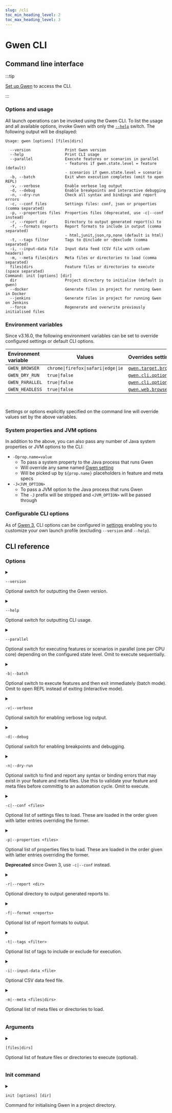 ```yaml
--- 
slug: /cli
toc_min_heading_level: 2
toc_max_heading_level: 3
---
```



# Gwen CLI

## Command line interface

:::tip

[Set up Gwen](/docs/get-started) to access the CLI.

:::

### Options and usage

All launch operations can be invoked using the Gwen CLI. To list the usage and all available options, invoke Gwen with only the [`--help`](#gwen-cli-options-help) switch. The following output will be displayed:

```
Usage: gwen [options] [files|dirs]

  --version               Print Gwen version
  --help                  Print CLI usage
  --parallel              Execute features or scenarios in parallel
                          - features if gwen.state.level = feature (default)
                          - scenarios if gwen.state.level = scenario
  -b, --batch             Exit when execution completes (omit to open REPL)
  -v, --verbose           Enable verbose log output
  -d, --debug             Enable breakpoints and interactive debugging
  -n, --dry-run           Check all syntax and bindings and report errors
  -c, --conf files        Settings files: conf, json or properties (comma separated)
  -p, --properties files  Properties files (deprecated, use -c|--conf instead)
  -r, --report dir        Directory to output generated report(s) to
  -f, --formats reports   Report formats to include in output (comma separated)
                          - html,junit,json,rp,none (default is html)
  -t, --tags filter       Tags to @include or ~@exclude (comma separated)
  -i, --input-data file   Input data feed (CSV file with column headers)
  -m, --meta files|dirs   Meta files or directories to load (comma separated)
  files|dirs              Feature files or directories to execute (space separated)
Command: init [options] [dir]
  dir                     Project directory to initialise (default is gwen)
  --docker                Generate files in project for running Gwen in Docker
  --jenkins               Generate files in project for running Gwen on Jenkins
  --force                 Regenerate and overwrite previously initialised files
```

### Environment variables

Since v3.16.0, the following environment variables can be set to override configured settings or default CLI options.

| Environment variable     | Values                                                         | Overrides setting                                                                 | Enables/Disables CLI option                  |
| :----------------------- | -------------------------------------------------------------- | :-------------------------------------------------------------------------------- | :------------------------------------------- |
| `GWEN_BROWSER`           | <code>chrome&#124;firefox&#124;safari&#124;edge&#124;ie</code> | [`gwen.target.browser`](/docs/settings/reference#gwen-target-browser)             |                                              |
| `GWEN_DRY_RUN`           | <code>true&#124;false</code>                                   | [`gwen.cli.options.dryRun`](/docs/settings/reference#gwen-cli-options-dry-run)    | [`-n, --dry-run`](#gwen-cli-options-dry-run) |
| `GWEN_PARALLEL`          | <code>true&#124;false</code>                                   | [`gwen.cli.options.parallel`](/docs/settings/reference#gwen-cli-options-parallel) | [`--parallel`](#gwen-cli-options-parallel)   |
| `GWEN_HEADLESS`          | <code>true&#124;false</code>                                   | [`gwen.web.browser.headless`](/docs/settings/reference#gwen-web-browser-headless) |                                              |

<br/>

Settings or options explicitly specified on the command line will override values set by the above variables.

### System properties and JVM options

In addition to the above, you can also pass any number of Java system properties or JVM options to the CLI:

- `-Dprop.name=value`
  - To pass a system property to the Java process that runs Gwen
  - Will override any same named [Gwen setting](/docs/settings/reference)
  - Will be picked up by `${prop.name}` placeholders in feature and meta specs
- `-J<JVM_OPTION>`
  - To pass a JVM option to the Java process that runs Gwen
  - The `-J` prefix will be stripped and `<JVM_OPTION>` will be passed through

### Configurable CLI options

As of [Gwen 3](/docs/gwen3), CLI options can be configured in [settings](/docs/settings/reference#cli-settings) enabling you to customize your own launch profile (excluding `--version` and `--help`).

## CLI reference

### Options

<details id="gwen-cli-options-version">
  <summary class="cli-options">

  ```shell
  --version
  ```
  <p>Optional switch for outputting the Gwen version.</p>
  </summary>

  <p>Usage</p>

  <Tabs
  groupId="setup"
  defaultValue="js"
  values={[
    {label: 'JS Project', value: 'js'},
    {label: 'Standalone', value: 'standalone'}
  ]}>

  <TabItem value="js">

  <Tabs
  groupId="jstool"
  defaultValue="yarn"
  values={[
    {label: 'npm', value: 'npm'},
    {label: 'Yarn', value: 'yarn'},
    {label: 'pnpm', value: 'pnpm'}
  ]}>

  <TabItem value="npm">

  ```shell
  npm run gwen -- --version
  ```
  </TabItem>

  <TabItem value="yarn">

  ```shell
  yarn gwen --version
  ```
  </TabItem>

  <TabItem value="pnpm">

  ```shell
  pnpm gwen --version
  ```
  </TabItem>

  </Tabs>

  </TabItem>  

  <TabItem value="standalone">

  ```shell
  gwen --version
  ```

  </TabItem>
  
  </Tabs>  

  <p>Output</p>

  ```
     __ ___      _____ _ __     _    
    / _` \ \ /\ / / _ \ '_ \   { \," 
   | (_| |\ V  V /  __/ | | | {_`/   
    \__, | \_/\_/ \___|_| |_|   `    
    |___/                            

  Welcome to gwen-web v3.0.0
  gweninterpreter.org
  ```

  <div class="grid-3">
    <div><Link to="#gwen-cli-options-version">Link</Link></div>
    <div align="center"></div>
    <div align="right">Since <Link to="https://github.com/gwen-interpreter/gwen-web/releases/tag/v1.0.0">v1.0.0</Link></div>
  </div>
</details>

<details id="gwen-cli-options-help">
  <summary class="cli-options">

  ```shell
  --help
  ```
  <p>Optional switch for outputting CLI usage.</p>
  </summary>
  
  <p>Usage</p>

  <Tabs
  groupId="setup"
  defaultValue="js"
  values={[
    {label: 'JS Project', value: 'js'},
    {label: 'Standalone', value: 'standalone'}
  ]}>

  <TabItem value="js">

  <Tabs
  groupId="jstool"
  defaultValue="yarn"
  values={[
    {label: 'npm', value: 'npm'},
    {label: 'Yarn', value: 'yarn'},
    {label: 'pnpm', value: 'pnpm'}
  ]}>

  <TabItem value="npm">

  ```shell
  npm run gwen -- --help
  ```
  </TabItem>

  <TabItem value="yarn">

  ```shell
  yarn gwen --help
  ```
  </TabItem>

  <TabItem value="pnpm">

  ```shell
  pnpm gwen --help
  ```
  </TabItem>

  </Tabs>

  </TabItem>  

  <TabItem value="standalone">

  ```shell
  gwen --help
  ```

  </TabItem>
  
  </Tabs>  

  <p>Output</p>

  ```
     __ ___      _____ _ __     _    
    / _` \ \ /\ / / _ \ '_ \   { \," 
   | (_| |\ V  V /  __/ | | | {_`/   
    \__, | \_/\_/ \___|_| |_|   `    
    |___/                            

  Welcome to gwen-web v3.0.0
  gweninterpreter.org

  Usage: gwen [init] [options] <args>...

    --version               Print Gwen version
    --help                  Print CLI usage
    --parallel              Execute features or scenarios in parallel
                            - features if gwen.state.level = feature (default)
                            - scenarios if gwen.state.level = scenario
    -b, --batch             Exit when execution completes (omit to open REPL)
    -v, --verbose           Enable verbose log output
    -n, --dry-run           Check all syntax and bindings and report errors
    -c, --conf files        Settings files: conf, json or properties (comma separated)
    -p, --properties files  Properties files (deprecated, use -c|--conf instead)
    -r, --report dir        Directory to output generated report(s) to
    -f, --formats reports   Report formats to include in output (comma separated)
                            - html,junit,json,rp,none (default is html)
    -t, --tags filter       Tags to @include or ~@exclude (comma separated)
    -i, --input-data file   Input data feed (CSV file with column headers)
    -m, --meta files|dirs   Meta files or directories to load (comma separated)
    files|dirs              Feature files or directories to execute (space separated)
  Command: init [dir]
    dir                     Project directory to initialise (default is gwen)
  ```

  <div class="grid-3">
    <div><Link to="#gwen-cli-options-help">Link</Link></div>
    <div align="center"></div>
    <div align="right">Since <Link to="https://github.com/gwen-interpreter/gwen-web/releases/tag/v1.0.0">v1.0.0</Link></div>
  </div>
</details>

<details id="gwen-cli-options-parallel">
  <summary class="cli-options">

  ```shell
  --parallel
  ```
  <p>Optional switch for executing features or scenarios in parallel (one per CPU core) depending on the configured state level. Omit to execute sequentially.</p>
  </summary>

  <p>Will utilise all avaialable CPU cores unless <Link to="/docs/settings/reference#gwen-parallel-maxThreads"><code>gwen.parallel.maxThreads</code></Link> is configured with an explicit maximum.</p>

  <p>Examples</p>

  <Tabs
  groupId="stateLevel"
  defaultValue="feature"
  values={[
    {label: 'Features', value: 'feature'},
    {label: 'Scenarios', value: 'scenario'}
  ]}>

  <TabItem value="feature">

  Features will run in parallel (one per CPU core) when the <em>parallel</em> switch is provided and <Link to="/docs/settings/reference#gwen-state-level"><code>gwen.state.level</code></Link> is <code>feature</code>

  <Tabs
  groupId="setup"
  defaultValue="js"
  values={[
    {label: 'JS Project', value: 'js'},
    {label: 'Standalone', value: 'standalone'}
  ]}>

  <TabItem value="js">

  <Tabs
  groupId="jstool"
  defaultValue="yarn"
  values={[
    {label: 'npm', value: 'npm'},
    {label: 'Yarn', value: 'yarn'},
    {label: 'pnpm', value: 'pnpm'}
  ]}>

  <TabItem value="npm">

  Provide <em>parallel</em> switch to execute all feature files in a given directory in parallel

  ```shell
  npm run gwen -- -b --parallel gwen/features/dir
  ```

  Provide <em>parallel</em> switch to execute the given feature files in parallel

  ```shell
  npm run gwen -- --batch --parallel gwen/features/file1.feature gwen/features/file2.feature 
  ```

  Omit <em>parallel</em> switch to execute all feature files in a given directory in sequence

  ```shell
  npm run gwen -- -b gwen/features/dir
  ```

  Omit <em>parallel</em> switch to execute the given feature files in sequence

  ```shell
  npm run gwen -- -b gwen/features/file1.feature gwen/features/file2.feature 
  ```

  </TabItem>

  <TabItem value="yarn">

  Provide <em>parallel</em> switch to execute all feature files in a given directory in parallel

  ```shell
  yarn gwen -b --parallel gwen/features/dir
  ```

  Provide <em>parallel</em> switch to execute the given feature files in parallel

  ```shell
  yarn gwen -b --parallel gwen/features/file1.feature gwen/features/file2.feature 
  ```

  Omit <em>parallel</em> switch to execute all feature files in a given directory in sequence

  ```shell
  yarn gwen -b gwen/features/dir
  ```

  Omit <em>parallel</em> switch to execute the given feature files in sequence

  ```shell
  yarn gwen -b gwen/features/file1.feature gwen/features/file2.feature 
  ```

  </TabItem>

  <TabItem value="pnpm">

  Provide <em>parallel</em> switch to execute all feature files in a given directory in parallel

  ```shell
  pnpm gwen -b --parallel gwen/features/dir
  ```

  Provide <em>parallel</em> switch to execute the given feature files in parallel

  ```shell
  pnpm gwen -b --parallel gwen/features/file1.feature gwen/features/file2.feature 
  ```

  Omit <em>parallel</em> switch to execute all feature files in a given directory in sequence

  ```shell
  pnpm gwen -b gwen/features/dir
  ```

  Omit <em>parallel</em> switch to execute the given feature files in sequence

  ```shell
  pnpm gwen -b gwen/features/file1.feature gwen/features/file2.feature 
  ```

  </TabItem>

  </Tabs>

  </TabItem>  

  <TabItem value="standalone">

  Provide <em>parallel</em> switch to execute all feature files in a given directory in parallel

  ```shell
  gwen -b --parallel features/dir
  ```

  Provide <em>parallel</em> switch to execute the given feature files in parallel

  ```shell
  gwen -b --parallel features/file1.feature features/file2.feature 
  ```

  Omit <em>parallel</em> switch to execute all feature files in a given directory in sequence

  ```shell
  gwen -b features/dir
  ```

  Omit <em>parallel</em> switch to execute the given feature files in sequence

  ```shell
  gwen -b features/file1.feature features/file2.feature 
  ```

  </TabItem>
  
  </Tabs>  

  </TabItem>

  <TabItem value="scenario">

  Scenarios will run in parallel (one per CPU core) when the <em>parallel</em> switch is provided and  <Link to="/docs/settings/reference#gwen-state-level"><code>gwen.state.level</code></Link> is <code>scenario</code>

  <Tabs
  groupId="setup"
  defaultValue="js"
  values={[
    {label: 'JS Project', value: 'js'},
    {label: 'Standalone', value: 'standalone'}
  ]}>

  <TabItem value="js">

  <Tabs
  groupId="jstool"
  defaultValue="yarn"
  values={[
    {label: 'npm', value: 'npm'},
    {label: 'Yarn', value: 'yarn'},
    {label: 'pnpm', value: 'pnpm'}
  ]}>

  <TabItem value="npm">

  Provide <em>parallel</em> switch to execute all scenarios in all feature files in a given directory in parallel

  ```shell
  npm run gwen -- -b --parallel gwen/features/dir
  ```

  Provide <em>parallel</em> switch to execute all scenarios in the given feature files in parallel

  ```shell
  npm run gwen -- -b --parallel gwen/features/file1.feature gwen/features/file2.feature 
  ```

  Omit <em>parallel</em> switch to execute all scenarios in all feature files in a given directory in sequence

  ```shell
  npm run gwen -- -b gwen/features/dir
  ```

  Omit <em>parallel</em> switch to execute all scenarios in the given feature files in sequence

  ```shell
  npm run gwen -- -b gwen/features/file1.feature gwen/features/file2.feature 
  ```

  </TabItem>

  <TabItem value="yarn">

  Provide <em>parallel</em> switch to execute all scenarios in all feature files in a given directory in parallel

  ```shell
  yarn gwen -b --parallel gwen/features/dir
  ```

  Provide <em>parallel</em> switch to execute all scenarios in the given feature files in parallel

  ```shell
  yarn gwen -b --parallel gwen/features/file1.feature gwen/features/file2.feature 
  ```

  Omit <em>parallel</em> switch to execute all scenarios in all feature files in a given directory in sequence

  ```shell
  yarn -b gwen/features/dir
  ```

  Omit <em>parallel</em> switch to execute all scenarios in the given feature files in sequence

  ```shell
  yarn -b gwen/features/file1.feature gwen/features/file2.feature 
  ```

  </TabItem>

  <TabItem value="pnpm">

  Provide <em>parallel</em> switch to execute all scenarios in all feature files in a given directory in parallel

  ```shell
  pnpm gwen -b --parallel gwen/features/dir
  ```

  Provide <em>parallel</em> switch to execute all scenarios in the given feature files in parallel

  ```shell
  pnpm gwen -b --parallel gwen/features/file1.feature gwen/features/file2.feature 
  ```

  Omit <em>parallel</em> switch to execute all scenarios in all feature files in a given directory in sequence

  ```shell
  pnpm -b gwen/features/dir
  ```

  Omit <em>parallel</em> switch to execute all scenarios in the given feature files in sequence

  ```shell
  pnpm -b gwen/features/file1.feature gwen/features/file2.feature 
  ```

  </TabItem>

  </Tabs>

  </TabItem>  

  <TabItem value="standalone">

  Provide <em>parallel</em> switch to execute all scenarios in all feature files in a given directory in parallel

  ```shell
  gwen -b --parallel features/dir
  ```

  Provide <em>parallel</em> switch to execute all scenarios in the given feature files in parallel

  ```shell
  gwen -b --parallel features/file1.feature features/file2.feature 
  ```

  Omit <em>parallel</em> switch to execute all scenarios in all feature files in a given directory in sequence

  ```shell
  gwen -b features/dir
  ```

  Omit <em>parallel</em> switch to execute all scenarios in the given feature files in sequence

  ```shell
  gwen -b features/file1.feature features/file2.feature 
  ```

  </TabItem>
  
  </Tabs>  

  </TabItem>

  </Tabs>

  <div class="grid-3">
    <div><Link to="#gwen-cli-options-parallel">Link</Link></div>
    <div align="center">Defaults to: <Link to="#environment-variables"><code>GWEN_PARALLEL</code></Link> or <Link to="/docs/settings/reference#gwen-cli-options-parallel"><code>gwen.cli.options.parallel</code></Link></div>
    <div align="right">Since <Link to="https://github.com/gwen-interpreter/gwen-web/releases/tag/v1.0.0">v1.0.0</Link></div>
  </div>
</details>

<details id="gwen-cli-options-batch">
  <summary class="cli-options">

  ```shell
  -b|--batch
  ```
  <p>Optional switch to execute features and then exit immediately (batch mode). Omit to open REPL instead of exiting (interactive mode).</p>
  </summary>
  
  <p>Where</p>

  <ul>
    <li>Option name is either:
      <ul>
        <li><code>-b</code> for shorthand</li>
        <li><code>--batch</code> for longhand</li>
      </ul>
    </li>
  </ul>

  <p>Examples</p>

  <Tabs
  groupId="setup"
  defaultValue="js"
  values={[
    {label: 'JS Project', value: 'js'},
    {label: 'Standalone', value: 'standalone'}
  ]}>

  <TabItem value="js">

  <Tabs
  groupId="jstool"
  defaultValue="yarn"
  values={[
    {label: 'npm', value: 'npm'},
    {label: 'Yarn', value: 'yarn'},
    {label: 'pnpm', value: 'pnpm'}
  ]}>

  <TabItem value="npm">

  Provide <em>batch</em> switch to execute all feature files in a given directory and then exit

  ```shell
  npm run gwen -- -b gwen/features/dir
  ```

  Provide <em>batch</em> switch to execute the given feature file and then exit 

  ```shell
  npm run gwen -- --batch gwen/features/file.feature
  ```

  Omit <em>batch</em> switch to execute the given feature file and then open the <Link to="/docs/cli/repl">REPL</Link>

  ```shell
  npm run gwen -- gwen/features/file.feature
  ```

  Omit <em>batch</em> switch to open the <Link to="/docs/cli/repl">REPL</Link> immediately without executing anything

  ```shell
  npm run gwen
  ```

  </TabItem>

  <TabItem value="yarn">

  Provide <em>batch</em> switch to execute all feature files in a given directory and then exit

  ```shell
  yarn gwen -b gwen/features/dir
  ```

  Provide <em>batch</em> switch to execute the given feature file and then exit 

  ```shell
  yarn gwen --batch gwen/features/file.feature
  ```

  Omit <em>batch</em> switch to execute the given feature file and then open the <Link to="/docs/cli/repl">REPL</Link>

  ```shell
  yarn gwen gwen/features/file.feature
  ```

  Omit <em>batch</em> switch to open the <Link to="/docs/cli/repl">REPL</Link> immediately without executing anything

  ```shell
  yarn gwen
  ```

  </TabItem>

  <TabItem value="pnpm">

  Provide <em>batch</em> switch to execute all feature files in a given directory and then exit

  ```shell
  pnpm gwen -b gwen/features/dir
  ```

  Provide <em>batch</em> switch to execute the given feature file and then exit 

  ```shell
  pnpm gwen --batch gwen/features/file.feature
  ```

  Omit <em>batch</em> switch to execute the given feature file and then open the <Link to="/docs/cli/repl">REPL</Link>

  ```shell
  pnpm gwen gwen/features/file.feature
  ```

  Omit <em>batch</em> switch to open the <Link to="/docs/cli/repl">REPL</Link> immediately without executing anything

  ```shell
  pnpm gwen
  ```

  </TabItem>

  </Tabs>

  </TabItem>  

  <TabItem value="standalone">

   Provide <em>batch</em> switch to execute all feature files in a given directory and then exit

  ```shell
  gwen -b features/dir
  ```

  Provide <em>batch</em> switch to execute the given feature file and then exit 

  ```shell
  gwen --batch features/file.feature
  ```

  Omit <em>batch</em> switch to execute the given feature file and then open the <Link to="/docs/cli/repl">REPL</Link>

  ```shell
  gwen features/file.feature
  ```

  Omit <em>batch</em> switch to open the <Link to="/docs/cli/repl">REPL</Link> immediately without executing anything

  ```shell
  gwen
  ```

  </TabItem>
  
  </Tabs>  

  <div class="grid-3">
    <div><Link to="#gwen-cli-options-batch">Link</Link></div>
    <div align="center">Defaults to: <Link to="/docs/settings/reference#gwen-cli-options-batch"><code>gwen.cli.options.batch</code></Link></div>
    <div align="right">Since <Link to="https://github.com/gwen-interpreter/gwen-web/releases/tag/v1.0.0">v1.0.0</Link></div>
  </div>
</details>

<details id="gwen-cli-options-verbose">
  <summary class="cli-options">

  ```shell
  -v|--verbose
  ```
  <p>Optional switch for enabling verbose log output.</p>
  </summary>
  
  <p>Where</p>

  <ul>
    <li>Option name is either:
      <ul>
        <li><code>-v</code> for shorthand</li>
        <li><code>--verbose</code> for longhand</li>
      </ul>
    </li>
  </ul>

  <p>Usage</p>

  <Tabs
  groupId="setup"
  defaultValue="js"
  values={[
    {label: 'JS Project', value: 'js'},
    {label: 'Standalone', value: 'standalone'}
  ]}>

  <TabItem value="js">

  <Tabs
  groupId="jstool"
  defaultValue="yarn"
  values={[
    {label: 'npm', value: 'npm'},
    {label: 'Yarn', value: 'yarn'},
    {label: 'pnpm', value: 'pnpm'}
  ]}>

  <TabItem value="npm">

  ```shell
  npm run gwen -- -v
  ```

  Or 

  ```shell
  npm run gwen -- --verbose
  ```

  </TabItem>

  <TabItem value="yarn">

   ```shell
  yarn gwen -v
  ```

  Or 

  ```shell
  yarn gwen --verbose
  ```

  </TabItem>

  <TabItem value="pnpm">

   ```shell
  pnpm gwen -v
  ```

  Or 

  ```shell
  pnpm gwen --verbose
  ```

  </TabItem>

  </Tabs>

  </TabItem>  

  <TabItem value="standalone">

  ```shell
  gwen -v
  ```

  Or 

  ```shell
  gwen --verbose
  ```

  </TabItem>
  
  </Tabs>  

  <div class="grid-3">
    <div><Link to="#gwen-cli-options-verbose">Link</Link></div>
    <div align="center">Defaults to: <Link to="/docs/settings/reference#gwen-cli-options-verbose"><code>gwen.cli.options.verbose</code></Link></div>
    <div align="right">Since <Link to="https://github.com/gwen-interpreter/gwen-web/releases/tag/v3.0.0">v3.0.0</Link></div>
  </div>
</details>

<details id="gwen-cli-options-debug">
  <summary class="cli-options">

  ```shell
  -d|--debug
  ```
  <p>Optional switch for enabling breakpoints and debugging.</p>
  </summary>
  
  <p>Where</p>

  <ul>
    <li>Option name is either:
      <ul>
        <li><code>-d</code> for shorthand</li>
        <li><code>--debug</code> for longhand</li>
      </ul>
    </li>
  </ul>

  <p>Usage</p>

  <Tabs
  groupId="setup"
  defaultValue="js"
  values={[
    {label: 'JS Project', value: 'js'},
    {label: 'Standalone', value: 'standalone'}
  ]}>

  <TabItem value="js">

  <Tabs
  groupId="jstool"
  defaultValue="yarn"
  values={[
    {label: 'npm', value: 'npm'},
    {label: 'Yarn', value: 'yarn'},
    {label: 'pnpm', value: 'pnpm'}
  ]}>

  <TabItem value="npm">

  ```shell
  npm run gwen -- -d
  ```

  Or 

  ```shell
  npm run gwen -- --debug
  ```

  </TabItem>

  <TabItem value="yarn">

   ```shell
  yarn gwen -d
  ```

  Or 

  ```shell
  yarn gwen --debug
  ```

  </TabItem>

  <TabItem value="pnpm">

   ```shell
  pnpm gwen -d
  ```

  Or 

  ```shell
  pnpm gwen --debug
  ```

  </TabItem>

  </Tabs>

  </TabItem>  

  <TabItem value="standalone">

  ```shell
  gwen -d
  ```

  Or 

  ```shell
  gwen --debug
  ```

  </TabItem>
  
  </Tabs>  

  <div class="grid-3">
    <div><Link to="#gwen-cli-options-debug">Link</Link></div>
    <div align="center"><Link to="/docs/modes/interactive#debugging">Learn more</Link></div>
    <div align="right">Since <Link to="https://github.com/gwen-interpreter/gwen-web/releases/tag/v3.2.0">v3.2.0</Link></div>
  </div>
</details>

<details id="gwen-cli-options-dry-run">
  <summary class="cli-options">

  ```shell
  -n|--dry-run
  ```
  <p>Optional switch to find and report any syntax or binding errors that may exist in your feature and meta files. Use this to validate your feature and meta files before committig to an automation cycle. Omit to execute.</p>
  </summary>
  
  <p>Where</p>

  <ul>
    <li>Option name is either:
      <ul>
        <li><code>-n</code> for shorthand</li>
        <li><code>--dry-run</code> for longhand</li>
      </ul>
    </li>
  </ul>

  <p>Output</p>

  <ul>
    <li>A <Link to="/docs/reports/html">HTML report</Link> highlighting all errors found (if any)</li>
    <li>Errors are also logged to the console</li>
  </ul>

  <p>Examples</p>

  <Tabs
  groupId="setup"
  defaultValue="js"
  values={[
    {label: 'JS Project', value: 'js'},
    {label: 'Standalone', value: 'standalone'}
  ]}>

  <TabItem value="js">

  <Tabs
  groupId="jstool"
  defaultValue="yarn"
  values={[
    {label: 'npm', value: 'npm'},
    {label: 'Yarn', value: 'yarn'},
    {label: 'pnpm', value: 'pnpm'}
  ]}>

  <TabItem value="npm">

  Provide <em>dry run</em> switch to find and report any errors in all feature and meta files in a given directory

  ```shell
  npm run gwen -- -b -n gwen/features/dir
  ```

  Provide <em>dry run</em> switch to find and report any errors in the given feature file and its <Link to="/docs/meta/load-strategies#associative-strategy">associative meta</Link>

  ```shell
  npm run gwen -- --batch --dry-run gwen/features/file.feature
  ```

  </TabItem>

  <TabItem value="yarn">

  Provide <em>dry run</em> switch to find and report any errors in all feature and meta files in a given directory

  ```shell
  yarn gwen -b -n gwen/features/dir
  ```

  Provide <em>dry run</em> switch to find and report any errors in the given feature file and its <Link to="/docs/meta/load-strategies#associative-strategy">associative meta</Link>

  ```shell
  yarn gwen --batch --dry-run gwen/features/file.feature
  ```

  </TabItem>

  <TabItem value="pnpm">

  Provide <em>dry run</em> switch to find and report any errors in all feature and meta files in a given directory

  ```shell
  pnpm gwen -b -n gwen/features/dir
  ```

  Provide <em>dry run</em> switch to find and report any errors in the given feature file and its <Link to="/docs/meta/load-strategies#associative-strategy">associative meta</Link>

  ```shell
  pnpm gwen --batch --dry-run gwen/features/file.feature
  ```

  </TabItem>

  </Tabs>

  </TabItem>  

  <TabItem value="standalone">

  Provide <em>dry run</em> switch to find and report any errors in all feature and meta files in a given directory

  ```shell
  gwen -b -n features/dir
  ```

  Provide <em>dry run</em> switch to find and report any errors in the given feature file and its <Link to="/docs/meta/load-strategies#associative-strategy">associative meta</Link>

  ```shell
  gwen --batch --dry-run features/file.feature
  ```

  </TabItem>
  
  </Tabs>  

  <div class="grid-3">
    <div><Link to="#gwen-cli-options-dry-run">Link</Link></div>
    <div align="center">Defaults to: <Link to="#environment-variables"><code>GWEN_DRY_RUN</code></Link> or <Link to="/docs/settings/reference#gwen-cli-options-dry-run"><code>gwen.cli.options.dryRun</code></Link></div>
    <div align="right">Since <Link to="https://github.com/gwen-interpreter/gwen-web/releases/tag/v1.0.0">v1.0.0</Link></div>
  </div>
</details>

<details id="gwen-cli-options-conf">
  <summary class="cli-options">

  ```shell
  -c|--conf <files>
  ```
  <p>Optional list of settings files to load. These are loaded in the order given with latter entries overriding the former.</p>

  </summary>

  <p>Where</p>

  <ul>
    <li>Option name is either:
      <ul>
        <li><code>-c</code> for shorthand</li>
        <li><code>--conf</code> for longhand</li>
      </ul>
    </li>
    <li><code>&lt;files&gt;</code> is a comma separated list of <code>.conf</code>, <code>.json</code>, or <code>.properties</code> settings file paths.</li>
  </ul>

  <br />
  <p>
  The <code>-p|--properties</code> option in early version of Gwen has been deprecated and replaced in favor of this option since Gwen 3. The former will still work for properties files until the next major release (and will be removed then). You should use this launch option going forward.
  </p>
  <br />

  <p>Examples</p>

  <Tabs
  groupId="setup"
  defaultValue="js"
  values={[
    {label: 'JS Project', value: 'js'},
    {label: 'Standalone', value: 'standalone'}
  ]}>

  <TabItem value="js">

  <Tabs
  groupId="jstool"
  defaultValue="yarn"
  values={[
    {label: 'npm', value: 'npm'},
    {label: 'Yarn', value: 'yarn'},
    {label: 'pnpm', value: 'pnpm'}
  ]}>

  <TabItem value="npm">

  To execute all feature files in a directory on the firefox browser using dev environment settings.
  
  ```shell
  npm run gwen -- -b -c gwen/browsers/firefox.conf,gwen/env/dev.conf gwen/features/dir
  ```

  To execute a feature file and load custom properties.
  
  ```shell
  npm run gwen -- --batch --config gwen/props/custom.properties gwen/features/file.feature
  ```

  </TabItem>

  <TabItem value="yarn">

  To execute all feature files in a directory on the firefox browser using dev environment settings.
  
  ```shell
  yarn gwen -b -c gwen/browsers/firefox.conf,gwen/env/dev.conf gwen/features/dir
  ```

  To execute a feature file and load custom properties.
  
  ```shell
  yarn gwen --batch --config gwen/props/custom.properties gwen/features/file.feature
  ```

  </TabItem>

  <TabItem value="pnpm">

  To execute all feature files in a directory on the firefox browser using dev environment settings.
  
  ```shell
  pnpm gwen -b -c gwen/browsers/firefox.conf,gwen/env/dev.conf gwen/features/dir
  ```

  To execute a feature file and load custom properties.
  
  ```shell
  pnpm gwen --batch --config gwen/props/custom.properties gwen/features/file.feature
  ```

  </TabItem>

  </Tabs>

  </TabItem>  

  <TabItem value="standalone">

  To execute all feature files in a directory on the firefox browser using dev environment settings.
  
  ```shell
  gwen -b -c browsers/firefox.conf,env/dev.conf features/dir
  ```

  To execute a feature file and load custom properties.
  
  ```shell
  gwen --batch --config props/custom.properties features/file.feature
  ```

  </TabItem>
  
  </Tabs>

  <div class="grid-3">
    <div><Link to="#gwen-cli-options-conf">Link</Link></div>
    <div align="center">Defaults to: <Link to="/docs/settings/reference#gwen-cli-options-conf"><code>gwen.cli.options.conf</code></Link></div>
    <div align="right">Since <Link to="https://github.com/gwen-interpreter/gwen-web/releases/tag/v3.0.0">v3.0.0</Link></div>
  </div>
</details>

<details id="gwen-cli-options-properties">
  <summary class="cli-options">

  ```shell
  -p|--properties <files>
  ```
  <p>Optional list of properties files to load. These are loaded in the order given with latter entries overriding the former.
  </p>
  <p><b>Deprecated</b> since Gwen 3, use <code>-c|--conf</code> instead.
  </p>

  </summary>

  <p>Where</p>

  <ul>
    <li>Option name is either:
      <ul>
        <li><code>-p</code> for shorthand</li>
        <li><code>--properties</code> for longhand</li>
      </ul>
    </li>
    <li><code>&lt;files&gt;</code> is a comma separated list of <code>.properties</code> file paths.</li>
  </ul>

  <p>Examples</p>

  To execute all feature files in a directory on the firefox browser using dev environment properties.
  
  ```shell
  gwen -b -p browsers/firefox.properties,env/dev.properties features/dir
  ```

  To execute a feature file and load custom properties.
  
  ```shell
  gwen --batch --properties props/custom.properties features/file.feature
  ```

  <div class="grid-3">
    <div><Link to="#gwen-cli-options-properties">Link</Link></div>
    <div align="center"></div>
    <div align="right">Since <Link to="https://github.com/gwen-interpreter/gwen-web/releases/tag/v1.0.0">v1.0.0</Link></div>
  </div>
</details>

<details id="gwen-cli-options-report">
  <summary class="cli-options">

  ```shell
  -r|--report <dir>
  ```
  <p>Optional directory to output generated reports to.</p>

  </summary>

  <p>Where</p>

  <ul>
    <li>Option name is either:
      <ul>
        <li><code>-r</code> for shorthand</li>
        <li><code>--report</code> for longhand</li>
      </ul>
    </li>
    <li><code>&lt;dir&gt;</code> is the path to the directory where generated reports will be written to.</li>
  </ul>

  <br />
  <p>
  Since Gwen 3, <Link to="/docs/reports/html">HTML reports</Link> are generated by default and all reports are written to the output directory defined by the <Link to="/docs/settings/reference#gwen-cli-options-report"><code>gwen.cli.options.report</code></Link> setting (which you can change if you wish). You therefore only need to specify this report option if you want to override this default on the CLI for a particular launch. If additionally, you don't want any reports to be generated by default, you can set the <Link to="/docs/settings/reference#gwen-cli-options-format"><code>gwen.cli.options.format</code></Link> setting to <code>none</code>.
  </p>
  <br />

  <p>Examples</p>

  <Tabs
  groupId="gwenVersion"
  defaultValue="gwen3+"
  values={[
    {label: 'Gwen 3+', value: 'gwen3+'},
    {label: 'Gwen 2-', value: 'gwen2-'}
  ]}>

  <TabItem value="gwen3+">

  <Tabs
  groupId="setup"
  defaultValue="js"
  values={[
    {label: 'JS Project', value: 'js'},
    {label: 'Standalone', value: 'standalone'}
  ]}>

  <TabItem value="js">

  <Tabs
  groupId="jstool"
  defaultValue="yarn"
  values={[
    {label: 'npm', value: 'npm'},
    {label: 'Yarn', value: 'yarn'},
    {label: 'pnpm', value: 'pnpm'}
  ]}>

  <TabItem value="npm">

  To execute a feature file and output a HTML report to the default output directory
  
  ```shell
  npm run gwen -- -b gwen/features/file1.feature
  ```

  To execute all feature files in a directory and output HTML reports to nominated directory
  
  ```shell
  npm run gwen -- -b --report nominated/outdir gwen/features/dir
  ```

  </TabItem>

  <TabItem value="yarn">

  To execute a feature file and output a HTML report to the default output directory
  
  ```shell
  yarn gwen -b gwen/features/file1.feature
  ```

  To execute all feature files in a directory and output HTML reports to nominated directory
  
  ```shell
  yarn gwen -b --report nominated/outdir gwen/features/dir
  ```

  </TabItem>

  <TabItem value="pnpm">

  To execute a feature file and output a HTML report to the default output directory
  
  ```shell
  pnpm gwen -b gwen/features/file1.feature
  ```

  To execute all feature files in a directory and output HTML reports to nominated directory
  
  ```shell
  pnpm gwen -b --report nominated/outdir gwen/features/dir
  ```

  </TabItem>

  </Tabs>

  </TabItem>  

  <TabItem value="standalone">

  To execute a feature file and output a HTML report to the default output directory
  
  ```shell
  gwen -b features/file1.feature
  ```

  To execute all feature files in a directory and output HTML reports to nominated directory
  
  ```shell
  gwen -b --report nominated/outdir features/dir
  ```

  </TabItem>
  
  </Tabs>

  </TabItem>

  <TabItem value="gwen2-">

  To execute a feature file and output a HTML report to a nominated directory
  
  ```shell
  gwen -b -r nominated/outdir features/file1.feature
  ```

  To execute all feature files in a directory and output HTML reports to a nominated directory
  
  ```shell
  gwen -b --report nominated/outdir features/dir
  ```

  </TabItem>
  
  </Tabs>

  <div class="grid-3">
    <div><Link to="#gwen-cli-options-report">Link</Link></div>
    <div align="center">Defaults to: <Link to="/docs/settings/reference#gwen-cli-options-report"><code>gwen.cli.options.report</code></Link></div>
    <div align="right">Since <Link to="https://github.com/gwen-interpreter/gwen-web/releases/tag/v1.0.0">v1.0.0</Link></div>
  </div>
</details>

<details id="gwen-cli-options-format">
  <summary class="cli-options">

  ```shell
  -f|--format <reports>
  ```
  <p>Optional list of report formats to output.</p>

  </summary>

  <p>Where</p>

  <ul>
    <li>Option name is either:
      <ul>
        <li><code>-f</code> for shorthand</li>
        <li><code>--format</code> for longhand</li>
      </ul>
    </li>
    <li><code>&lt;reports&gt;</code> is a comma separated list of one or more of the following:
      <ul>
        <li><code>html</code> for <Link to="/docs/reports/html">HTML reports</Link></li>
        <li><code>junit</code> for <Link to="/docs/reports/junit-xml">JUnit-XML reports</Link></li>
        <li><code>json</code> for <Link to="/docs/reports/json">JSON reports</Link></li>
        <li><code>rp</code> to log results to a <Link to="/docs/reports/portal">Report Portal</Link> server</li>
        <li><code>none</code> for no reports</li>
      </ul>
    </li>
  </ul>

  <br />
  <p>
   Since Gwen 3, <Link to="/docs/reports/html">HTML reports</Link> are generated by default and all reports are written to the output directory defined by the <Link to="/docs/settings/reference#gwen-cli-options-report"><code>gwen.cli.options.report</code></Link> setting (which you can change if you wish). You therefore no longer need to explictly specify the <Link to="#gwen-cli-options-report"><code>-r|--report</code></Link> option with this option unless you want to override the default on the CLI for a particular launch.
  </p>
  <br />

  <p>Examples</p>

  <Tabs
  groupId="setup"
  defaultValue="js"
  values={[
    {label: 'JS Project', value: 'js'},
    {label: 'Standalone', value: 'standalone'}
  ]}>

  <TabItem value="js">

  <Tabs
  groupId="jstool"
  defaultValue="yarn"
  values={[
    {label: 'npm', value: 'npm'},
    {label: 'Yarn', value: 'yarn'},
    {label: 'pnpm', value: 'pnpm'}
  ]}>

  <TabItem value="npm">

  To
  
  ```shell
  npm run gwen -- -b gwen/features/dir
  ```

  To
  
  ```shell
  npm run gwen -- --batch gwen/features/file.feature
  ```

  </TabItem>

  <TabItem value="yarn">

  To
  
  ```shell
  yarn gwen -b gwen/features/dir
  ```

  To
  
  ```shell
  yarn gwen --batch gwen/features/file.feature
  ```

  </TabItem>

  <TabItem value="pnpm">

  To
  
  ```shell
  pnpm gwen -b gwen/features/dir
  ```

  To
  
  ```shell
  pnpm gwen --batch gwen/features/file.feature
  ```

  </TabItem>

  </Tabs>

  </TabItem>  

  <TabItem value="standalone">

  To
  
  ```shell
  gwen -b features/dir
  ```

  To
  
  ```shell
  gwen --batch features/file.feature
  ```

  </TabItem>
  
  </Tabs>

  <div class="grid-3">
    <div><Link to="#gwen-cli-options-format">Link</Link></div>
    <div align="center">Defaults to: <Link to="/docs/settings/reference#gwen-cli-options-format"><code>gwen.cli.options.format</code></Link></div>
    <div align="right">Since <Link to="https://github.com/gwen-interpreter/gwen-web/releases/tag/v1.0.0">v1.0.0</Link></div>
  </div>
</details>

<details id="gwen-cli-options-tags">
  <summary class="cli-options">

  ```shell
  -t|--tags <filter>
  ```
  <p>Optional list of tags to include or exclude for execution.</p>

  </summary>

  <p>Where</p>

  <ul>
    <li>Option name is either:
      <ul>
        <li><code>-t</code> for shorthand</li>
        <li><code>--tags</code> for longhand</li>
      </ul>
    </li>
    <li><code>&lt;filter&gt;</code> is a comma separated list of one or more of the following tag patterns:
      <ul>
        <li><code>@Tag</code> to include a tag</li>
        <li><code>~@Tag</code> to exclude a tag</li>
      </ul>
    </li>
  </ul>

  <p>Examples</p>
  
  <Tabs
  groupId="setup"
  defaultValue="js"
  values={[
    {label: 'JS Project', value: 'js'},
    {label: 'Standalone', value: 'standalone'}
  ]}>

  <TabItem value="js">

  <Tabs
  groupId="jstool"
  defaultValue="yarn"
  values={[
    {label: 'npm', value: 'npm'},
    {label: 'Yarn', value: 'yarn'},
    {label: 'pnpm', value: 'pnpm'}
  ]}>

  <TabItem value="npm">

  To execute all features or scenarios tagged with <code>@regression</code> in a given directory 
  
  ```shell
  npm run gwen -- -b -t @regression gwen/features/dir
  ```

  To execute all scenarios tagged with <code>@wip</code> in a given feature file
  
  ```shell
  npm run gwen -- -b --tags @wip gwen/features/file.feature
  ```
  
  To execute all scenarios not tagged with <code>@wip</code> in a given feature file
  
  ```shell
  npm run gwen -- -b -t ~@wip gwen/features/file.feature
  ```

   To execute all features or scenarios tagged with <code>@regression</code> and not tagged with <code>@wip</code> in a given directory
  
  ```shell
  npm run gwen -- -b --tags @regression,~@wip gwen/features/dir
  ```

  </TabItem>

  <TabItem value="yarn">

  To execute all features or scenarios tagged with <code>@regression</code> in a given directory 
  
  ```shell
  yarn gwen -b -t @regression gwen/features/dir
  ```

  To execute all scenarios tagged with <code>@wip</code> in a given feature file
  
  ```shell
  yarn gwen -b --tags @wip gwen/features/file.feature
  ```
  
  To execute all scenarios not tagged with <code>@wip</code> in a given feature file
  
  ```shell
  yarn gwen -b -t ~@wip gwen/features/file.feature
  ```

   To execute all features or scenarios tagged with <code>@regression</code> and not tagged with <code>@wip</code> in a given directory
  
  ```shell
  yarn gwen -b --tags @regression,~@wip gwen/features/dir
  ```

  </TabItem>

  <TabItem value="pnpm">

  To execute all features or scenarios tagged with <code>@regression</code> in a given directory 
  
  ```shell
  pnpm gwen -b -t @regression gwen/features/dir
  ```

  To execute all scenarios tagged with <code>@wip</code> in a given feature file
  
  ```shell
  pnpm gwen -b --tags @wip gwen/features/file.feature
  ```
  
  To execute all scenarios not tagged with <code>@wip</code> in a given feature file
  
  ```shell
  pnpm gwen -b -t ~@wip gwen/features/file.feature
  ```

   To execute all features or scenarios tagged with <code>@regression</code> and not tagged with <code>@wip</code> in a given directory
  
  ```shell
  pnpm gwen -b --tags @regression,~@wip gwen/features/dir
  ```

  </TabItem>

  </Tabs>

  </TabItem>  

  <TabItem value="standalone">

  To execute all features or scenarios tagged with <code>@regression</code> in a given directory 
  
  ```shell
  gwen -b -t @regression features/dir
  ```

  To execute all scenarios tagged with <code>@wip</code> in a given feature file
  
  ```shell
  gwen -b --tags @wip features/file.feature
  ```
  
  To execute all scenarios not tagged with <code>@wip</code> in a given feature file
  
  ```shell
  gwen -b -t ~@wip features/file.feature
  ```

   To execute all features or scenarios tagged with <code>@regression</code> and not tagged with <code>@wip</code> in a given directory
  
  ```shell
  gwen -b --tags @regression,~@wip features/dir
  ```

  </TabItem>
  
  </Tabs>

  <div class="grid-3">
    <div><Link to="#gwen-cli-options-tags">Link</Link></div>
    <div align="center">Defaults to: <Link to="/docs/settings/reference#gwen-cli-options-tags"><code>gwen.cli.options.tags</code></Link></div>
    <div align="right">Since <Link to="https://github.com/gwen-interpreter/gwen-web/releases/tag/v1.0.0">v1.0.0</Link></div>
  </div>
</details>

<details id="gwen-cli-options-input-data">
  <summary class="cli-options">

  ```shell
  -i|--input-data <file>
  ```
  <p>Optional CSV data feed file.</p>

  </summary>

  <p>Where</p>

  <ul>
    <li>Option name is either:
      <ul>
        <li><code>-i</code> for shorthand</li>
        <li><code>--input-data</code> for longhand</li>
      </ul>
    </li>
    <li><code>&lt;file&gt;</code> is a path to a CSV data file</li>
  </ul>

  <br />
  <p>
  See <Link to="/docs/modes/data-driven">CSV data feeds</Link> for more details.
  </p>
  <br />

  <p>Examples</p>

  <Tabs
  groupId="setup"
  defaultValue="js"
  values={[
    {label: 'JS Project', value: 'js'},
    {label: 'Standalone', value: 'standalone'}
  ]}>

  <TabItem value="js">

  <Tabs
  groupId="jstool"
  defaultValue="yarn"
  values={[
    {label: 'npm', value: 'npm'},
    {label: 'Yarn', value: 'yarn'},
    {label: 'pnpm', value: 'pnpm'}
  ]}>

  <TabItem value="npm">

  To execute all feature files in a directory for every record in a CSV file
  
  ```shell
  npm run gwen -- -b -i gwen/data/records.csv gwen/features/dir
  ```

  To execute a feature file for every record in a CSV file
  
  ```shell
  npm run gwen -- -b --input-data gwen/data/records.csv gwen/features/file.feature
  ```

  </TabItem>

  <TabItem value="yarn">

  To execute all feature files in a directory for every record in a CSV file
  
  ```shell
  yarn gwen -b -i gwen/data/records.csv gwen/features/dir
  ```

  To execute a feature file for every record in a CSV file
  
  ```shell
  yarn gwen -b --input-data gwen/data/records.csv gwen/features/file.feature
  ```

  </TabItem>

  <TabItem value="pnpm">

  To execute all feature files in a directory for every record in a CSV file
  
  ```shell
  pnpm gwen -b -i gwen/data/records.csv gwen/features/dir
  ```

  To execute a feature file for every record in a CSV file
  
  ```shell
  pnpm gwen -b --input-data gwen/data/records.csv gwen/features/file.feature
  ```

  </TabItem>

  </Tabs>

  </TabItem>  

  <TabItem value="standalone">

  To execute all feature files in a directory for every record in a CSV file
  
  ```shell
  gwen -b -i data/records.csv features/dir
  ```

  To execute a feature file for every record in a CSV file
  
  ```shell
  gwen -b --input-data data/records.csv features/file.feature
  ```

  </TabItem>
  
  </Tabs>

  <div class="grid-3">
    <div><Link to="#gwen-cli-options-input-data">Link</Link></div>
    <div align="center">Defaults to: <Link to="/docs/settings/reference#gwen-cli-options-input-data"><code>gwen.cli.options.inputData</code></Link></div>
    <div align="right">Since <Link to="https://github.com/gwen-interpreter/gwen-web/releases/tag/v1.0.0">v1.0.0</Link></div>
  </div>
</details>

<details id="gwen-cli-options-meta">
  <summary class="cli-options">

  ```shell
  -m|--meta <files|dirs>
  ```
  <p>Optional list of meta files or directories to load.</p>

  </summary>

  <p>Where</p>

  <ul>
    <li>Option name is either:
      <ul>
        <li><code>-m</code> for shorthand</li>
        <li><code>--meta</code> for longhand</li>
      </ul>
    </li>
    <li><code>&lt;files|dirs&gt;</code> is a comma separated list of meta file paths or directories (containing meta files) to load</li>
  </ul>

  <p>Examples</p>

  <Tabs
  groupId="setup"
  defaultValue="js"
  values={[
    {label: 'JS Project', value: 'js'},
    {label: 'Standalone', value: 'standalone'}
  ]}>

  <TabItem value="js">

  <Tabs
  groupId="jstool"
  defaultValue="yarn"
  values={[
    {label: 'npm', value: 'npm'},
    {label: 'Yarn', value: 'yarn'},
    {label: 'pnpm', value: 'pnpm'}
  ]}>

  <TabItem value="npm">

  To load all meta files in a directory before executing each feature file in a given directory
  
  ```shell
  npm run gwen -- -b -m gwen/meta/dir gwen/features/dir
  ```
  
  To load a specific meta file before executing a feature file
  
  ```shell
  npm run gwen -- -b -m gwen/meta/file.meta gwen/features/file.feature
  ```

  </TabItem>

  <TabItem value="yarn">

  To load all meta files in a directory before executing each feature file in a given directory
  
  ```shell
  yarn gwen -b -m gwen/meta/dir gwen/features/dir
  ```
  
  To load a specific meta file before executing a feature file
  
  ```shell
  yarn gwen -b -m gwen/meta/file.meta gwen/features/file.feature
  ```

  </TabItem>

  <TabItem value="pnpm">

  To load all meta files in a directory before executing each feature file in a given directory
  
  ```shell
  pnpm gwen -b -m gwen/meta/dir gwen/features/dir
  ```
  
  To load a specific meta file before executing a feature file
  
  ```shell
  pnpm gwen -b -m gwen/meta/file.meta gwen/features/file.feature
  ```

  </TabItem>

  </Tabs>

  </TabItem>  

  <TabItem value="standalone">

  To load all meta files in a directory before executing each feature file in a given directory
  
  ```shell
  gwen -b -m meta/dir features/dir
  ```
  
  To load a specific meta file before executing a feature file
  
  ```shell
  gwen -b -m meta/file.meta features/file.feature
  ```

  </TabItem>
  
  </Tabs>

  <div class="grid-3">
    <div><Link to="#gwen-cli-options-meta">Link</Link></div>
    <div align="center">Defaults to: <Link to="/docs/settings/reference#gwen-cli-options-meta"><code>gwen.cli.options.meta</code></Link></div>
    <div align="right">Since <Link to="https://github.com/gwen-interpreter/gwen-web/releases/tag/v1.0.0">v1.0.0</Link></div>
  </div>
</details>

### Arguments

<details id="gwen-cli-options-features">
  <summary class="cli-options">

  ```shell
  [files|dirs]
  ```
  <p>Optional list of feature files or directories to execute (optional).</p>

  </summary>

  <p>Where</p>

  <ul>
    <li><code>&lt;files|dirs&gt;</code> is a space separated list of feature files or directories (containing feature files) to execute</li>
  </ul>

  <p>Examples</p>

  <Tabs
  groupId="setup"
  defaultValue="js"
  values={[
    {label: 'JS Project', value: 'js'},
    {label: 'Standalone', value: 'standalone'}
  ]}>

  <TabItem value="js">

  <Tabs
  groupId="jstool"
  defaultValue="yarn"
  values={[
    {label: 'npm', value: 'npm'},
    {label: 'Yarn', value: 'yarn'},
    {label: 'pnpm', value: 'pnpm'}
  ]}>

  <TabItem value="npm">

  To execute all features in two given directories
  
  ```shell
  npm run gwen -- -b gwen/features/dir1 gwen/features/dir2
  ```

  To execute two feature files
  
  ```shell
  npm run gwen -- --batch gwen/features/file1.feature gwen/features/file2.feature
  ```

  To execute all features in two given directories and another feature file
  
  ```shell
  npm run gwen -- --batch gwen/features/dir1 gwen/features/dir2 gwen/features/file.feature
  ```

  </TabItem>

  <TabItem value="yarn">

  To execute all features in two given directories
  
  ```shell
  yarn gwen -b gwen/features/dir1 gwen/features/dir2
  ```

  To execute two feature files
  
  ```shell
  yarn gwen --batch gwen/features/file1.feature gwen/features/file2.feature
  ```

  To execute all features in two given directories and another feature file
  
  ```shell
  yarn gwen --batch gwen/features/dir1 gwen/features/dir2 gwen/features/file.feature
  ```

  </TabItem>

  <TabItem value="pnpm">

  To execute all features in two given directories
  
  ```shell
  pnpm gwen -b gwen/features/dir1 gwen/features/dir2
  ```

  To execute two feature files
  
  ```shell
  pnpm gwen --batch gwen/features/file1.feature gwen/features/file2.feature
  ```

  To execute all features in two given directories and another feature file
  
  ```shell
  pnpm gwen --batch gwen/features/dir1 gwen/features/dir2 gwen/features/file.feature
  ```

  </TabItem>

  </Tabs>

  </TabItem>  

  <TabItem value="standalone">

  To execute all features in two given directories
  
  ```shell
  gwen -b features/dir1 features/dir2
  ```

  To execute two feature files
  
  ```shell
  gwen --batch features/file1.feature features/file2.feature
  ```

  To execute all features in two given directories and another feature file
  
  ```shell
  gwen --batch features/dir1 features/dir2 features/file.feature
  ```

  </TabItem>
  
  </Tabs>

  <div class="grid-3">
    <div><Link to="#gwen-cli-options-features">Link</Link></div>
    <div align="center">Defaults to: <Link to="/docs/settings/reference#gwen-cli-options-features"><code>gwen.cli.options.features</code></Link></div>
    <div align="right">Since <Link to="https://github.com/gwen-interpreter/gwen-web/releases/tag/v1.0.0">v1.0.0</Link></div>
  </div>
</details>

### Init command

<details id="gwen-cli-options-init-dir">
  <summary class="cli-options">

  ```shell
  init [options] [dir]
  ```
  <p>Command for initialising Gwen in a project directory.</p>

  </summary>

  <p>Where</p>

  <ul>
    <li><code>[options]</code> (only supported for JS projects) Can be one or more space separated switches including:
      <ul>
        <li><code>--docker</code>
          <ul>
            <li>To generate all the files in your project for running Gwen in <Link to="/docs/docker">Docker</Link></li>
          </ul>
        </li>
        <li><code>--jenkins</code>
          <ul>
            <li>To generate all the files in your project for running Gwen in <Link to="/docs/jenkins">Jenkins</Link> (implicity enables <code>--docker</code> also)</li>
          </ul>
        </li>
        <li><code>--force</code>
          <ul>
            <li>To regenerate and overwrite previously initialised files.</li>
          </ul>
        </li>
      </ul>
    </li>
    <li><code>[dir]</code> is
      <ul>
        <li>Not required for JS projects
          <ul>
            <li>Defaults to a <code>gwen</code> subdirectory in your project</li>
          </ul>
        </li>
        <li>Must be specified as <code>.</code> for standalone projects (dot = current directory)</li>
      </ul>
    </li>
  </ul>

  <br />
  <p>
  Run this command in your project directory to initialise Gwen in it. You can then start using Gwen in your project.
  </p>
  <br />

  <p>Example</p>

  <Tabs
  groupId="setup"
  defaultValue="js"
  values={[
    {label: 'JS Project', value: 'js'},
    {label: 'Standalone', value: 'standalone'}
  ]}>

  <TabItem value="js">

  <Tabs
  groupId="jstool"
  defaultValue="yarn"
  values={[
    {label: 'npm', value: 'npm'},
    {label: 'Yarn', value: 'yarn'},
    {label: 'pnpm', value: 'pnpm'}
  ]}>

  <TabItem value="npm">

  To initialse Gwen in a JS project
  
  ```shell
  npm run gwen init
  ```

  </TabItem>

  <TabItem value="yarn">

  To initialse Gwen in a JS project
  
  ```shell
  yarn gwen init
  ```

  </TabItem>

  <TabItem value="pnpm">

  To initialse Gwen in a JS project
  
  ```shell
  pnpm gwen init
  ```

  </TabItem>

  </Tabs>

  <p>The <code>init</code> command will generate the following Gwen files and subdirectories in your project</p>

  ```
  ./                           # Project root
   ├── gwen.conf               # Gwen settings file
   └── /gwen
       ├── README.md
       ├── .gitignore          # Git ignore file
       ├── /browsers           # Browser settings
       │   ├── chrome.conf
       │   ├── edge.conf
       │   ├── firefox.conf
       │   ├── ie.conf
       │   ├── README.md
       │   ├── remote.conf     # Remote web driver settings
       │   └──safari.conf
       ├── /env                # Environment settings
       │   ├── dev.conf
       │   ├── local.conf
       │   ├── prod.conf
       │   ├── README.md
       │   └── test.conf
       ├── /features           # Features and associative meta
       │   └── README.md
       ├── /meta               # Optional common/reusable meta
       │   └── README.md
       └── /samples            # Sample features and meta
  ```

  <p>Including the <code>--docker</code> option will generate and add the following Docker and Selenoid files to your project</p>

  ```
  ./                           # Project root
   └── /gwen
       ├── docker-compose.yml  # Docker compose file
       ├── Dockerfile          # Docker image file
       └── /browsers           # Browser settings
           ├── browsers.json   # Selenoid browsers file
           └── selenoid.conf   # Selenoid settings
  ```

  <p>Including the <code>--jenkins</code> option will generate and add the following Jenkins file to your project (and also the Docker and Selenoid files above if they do not already exist).</p>

  ```
  ./                           # Project root
   └── /gwen
       └── Jenkinsfile         # Jenkins pipeline file
  ```

  </TabItem>  

  <TabItem value="standalone">

  To initialse Gwen in a standalone project directory (be sure to include the trailing dot)
  
  ```shell
  gwen init .
  ```

  <p>The <code>init</code> command will generate the following Gwen files and subdirectories in your project</p>

  ```
  ./                       # Project root
   ├── gwen.conf           # Gwen settings file
   ├── README.md
   ├── .gitignore          # Git ignore file
   ├── /browsers           # Browser settings
   │   ├── chrome.conf
   │   ├── edge.conf
   │   ├── firefox.conf
   │   ├── ie.conf
   │   ├── README.md
   │   ├── remote.conf     # Remote web driver settings
   │   └── safari.conf
   ├── /env                # Environment settings
   │   ├── dev.conf
   │   ├── local.conf
   │   ├── prod.conf
   │   ├── README.md
   │   └── test.conf
   ├── /features           # Features and associative meta
   │   └── README.md
   ├── /meta               # Optional common/reusable meta
   │   └── README.md
   └── /samples            # Sample features and meta
  ```

  </TabItem>
  
  </Tabs>

  <div class="grid-3">
    <div><Link to="#gwen-cli-options-init-dir">Link</Link></div>
    <div align="center"></div>
    <div align="right">Since <Link to="https://github.com/gwen-interpreter/gwen-web/releases/tag/v3.0.0">v3.0.0</Link></div>
  </div>
</details>



